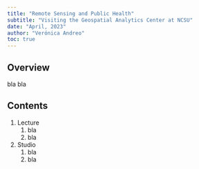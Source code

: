 ```yaml
---
title: "Remote Sensing and Public Health"
subtitle: "Visiting the Geospatial Analytics Center at NCSU"
date: "April, 2023"
author: "Verónica Andreo"
toc: true
---
```


## Overview

bla bla

## Contents

1.  Lecture
    1.  bla
    2.  bla
2.  Studio
    1.  bla
    2.  bla


